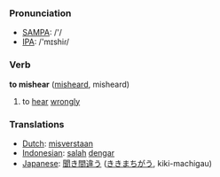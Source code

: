 === Pronunciation ===
*[[w:SAMPA|SAMPA]]: /'/
*[[w:IPA|IPA]]: /'mɪshiɾ/

=== Verb ===

'''to mishear''' ([[misheard]], misheard)

# to [[hear]] [[wrongly]]

=== Translations ===
*[[Dutch]]: [[misverstaan]]
*[[Indonesian]]: [[salah]] [[dengar]]
*[[Japanese]]: [[聞き間違う]] ([[ききまちがう]], kiki-machigau)